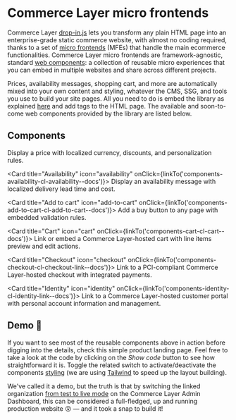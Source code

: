 
<Meta of={Stories} />

# Commerce Layer micro frontends

Commerce Layer [drop-in.js](https://github.com/commercelayer/drop-in.js) lets you transform any plain HTML page into an enterprise-grade static commerce website, with almost no coding required, thanks to a set of [micro frontends](https://micro-frontends.org/) (MFEs) that handle the main ecommerce functionalities. Commerce Layer micro frontends are framework-agnostic, standard [web components](https://developer.mozilla.org/en-US/docs/Web/Web_Components): a collection of reusable micro experiences that you can embed in multiple websites and share across different projects.

Prices, availability messages, shopping cart, and more are automatically mixed into your own content and styling, whatever the CMS, SSG, and tools you use to build your site pages. All you need to do is embed the library as explained [here](?path=/docs/getting-started--docs) and add tags to the HTML page. The available and soon-to-come web components provided by the library are listed below.

## Components

<div className="link-list">
  <Card title="Price" icon="price" onClick={linkTo('components-price-cl-price--docs')}>
    Display a price with localized currency, discounts, and personalization rules.
  </Card>

  <Card title="Availability" icon="availability" onClick={linkTo('components-availability-cl-availability--docs')}>
    Display an availability message with localized delivery lead time and cost.
  </Card>

  <Card title="Add to cart" icon="add-to-cart" onClick={linkTo('components-add-to-cart-cl-add-to-cart--docs')}>
    Add a buy button to any page with embedded validation rules.
  </Card>

  <Card title="Cart" icon="cart" onClick={linkTo('components-cart-cl-cart--docs')}>
    Link or embed a Commerce Layer-hosted cart with line items preview and edit actions.
  </Card>

  <Card title="Checkout" icon="checkout" onClick={linkTo('components-checkout-cl-checkout-link--docs')}>
    Link to a PCI-compliant Commerce Layer-hosted checkout with integrated payments.
  </Card>

  <Card title="Identity" icon="identity" onClick={linkTo('components-identity-cl-identity-link--docs')}>
    Link to a Commerce Layer-hosted customer portal with personal account information and management.
  </Card>
</div>


## Demo 🚀

If you want to see most of the reusable components above in action before digging into the details, check this simple product landing page. Feel free to take a look at the code by clicking on the *Show code* button to see how straightforward it is. Toggle the related switch to activate/deactivate the components [styling](?path=/docs/getting-started--docs#styling) (we are using [Tailwind](https://tailwindcss.com/) to speed up the layout building).

We've called it a demo, but the truth is that by switching the linked organization [from test to live mode](https://docs.commercelayer.io/core/api-specification#environments) on the Commerce Layer Admin Dashboard, this can be considered a full-fledged, up and running production website 😮 — and it took a snap to build it!

<Canvas sourceState="hidden" of={Stories.Basic} />
